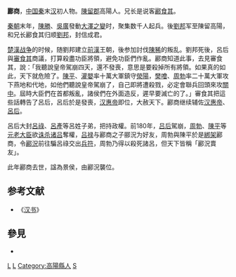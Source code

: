 '''酈商'''{{BD||？|前180年||catIdx=L}}，[[中国|中国]][[秦|秦]]末[[汉|汉]]初人物。[[陳留郡|陳留郡]]高陽人。兄长是说客[[酈食其|酈食其]]。

[[秦朝|秦朝]]末年，[[陳勝|陳勝]]、[[吳廣|吳廣]]發動[[大澤之變|大澤之變]]时，聚集数千人起兵。後[[劉邦|劉邦]]军至陳留高陽，和兄长酈食其归顺[[劉邦|劉邦]]，封信成君。

[[楚漢战争|楚漢战争]]的时候，随劉邦建立[[前漢|前漢]]王朝，後参加討伐[[陳豨|陳豨]]的叛乱。劉邦死後，呂后與[[審食其|審食其]]商議，打算殺盡功臣將領，避免功臣們作亂。酈商知道此事，去見審食其，說：「我聽說皇帝駕崩四天，還不發喪，意思是要殺掉所有將領。如果真的如此，天下就危險了。[[陳平|陳平]]、[[灌嬰|灌嬰]]率十萬大軍鎮守[[滎陽|滎陽]]，[[樊噲|樊噲]]、[[周勃|周勃]]率二十萬大軍攻下燕地和代地，如他們聽說皇帝駕崩了，自己即將遭殺戮，必定會聯兵回頭來攻[[關中|關中]]。屆時大臣們在首都叛亂，諸侯們在外面造反，遲早要滅亡的了。」審食其把這些話轉告了呂后，呂后於是發喪，[[汉惠帝|汉惠帝]]即位，大赦天下。酈商继续辅佐[[汉惠帝|汉惠帝]]、[[呂后|呂后]]。

呂后大封[[呂祿|呂祿]]、[[呂產|呂產]]等呂姓子弟，把持政權。前180年，[[吕后|吕后]]駕崩，[[周勃|周勃]]、[[陳平|陳平]]等[[元老|元老]][[大臣|大臣]]欲[[诛杀诸吕|诛杀诸吕]]奪權，[[吕禄|吕禄]]与酈商之子郦況为好友，周勃與陳平於是[[綁架|綁架]]酈商，令[[酈況|酈況]]前往騙呂祿交出[[兵符|兵符]]，周勃乃得以殺死諸呂，但天下皆稱「酈況賣友」。

此年酈商去世，諡為景侯，由酈況襲位。

==参考文献==
*《[[汉书|汉书]]》
==參見==
*{{wikisource history link|史記|095|酈商}}

{{秦末汉初人物}}

[[Category:楚汉战争人物|L]] 
[[Category:西漢政治人物|L]]  
[[Category:高陽縣人|Category:高陽縣人]]
[[Category:酈姓|S]]